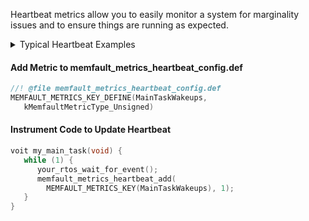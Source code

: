 Heartbeat metrics allow you to easily monitor a system for marginality issues
and to ensure things are running as expected.

<details>

<summary>Typical Heartbeat Examples</summary>

- investigate problems that didn't cause a reboot (bad connectivity, network or sensor error rates) and marginality that crops up in a fleet
- providing leading indicators of problems (rapid battery drain, drop in activity, etc)
- compare trends across releases (improved connectivity, data efficiency etc)

Best Practices around each metric type that we recommend:

- Timers - These are used to track time spent in particular states and can be used for debugging connectivity, battery life, and performance issues.
- Counters - Track counts of a particular event class taking place. Suggested use cases are:
    - Operations your system are performing (number of events serviced by a task, bytes sent over network, bytes written to flash). Alerts can be configured to identify devices operating outside normal thresholds.
    - Counts of events for events that should never happen (i2c bus write error count, flash write error). You can alert if any of these situations are seen.
- Gauges - These are values sampled at the end of each heartbeat interval. Common items include
    - Battery Metrics (Drop over an hour, current percent)
    - Heap utilization / stack high watermark

</details>

#### Add Metric to memfault_metrics_heartbeat_config.def


```c
//! @file memfault_metrics_heartbeat_config.def
MEMFAULT_METRICS_KEY_DEFINE(MainTaskWakeups,
   kMemfaultMetricType_Unsigned)
```

#### Instrument Code to Update Heartbeat

```c
voit my_main_task(void) {
   while (1) {
      your_rtos_wait_for_event();
      memfault_metrics_heartbeat_add(
        MEMFAULT_METRICS_KEY(MainTaskWakeups), 1);
   }
}
```